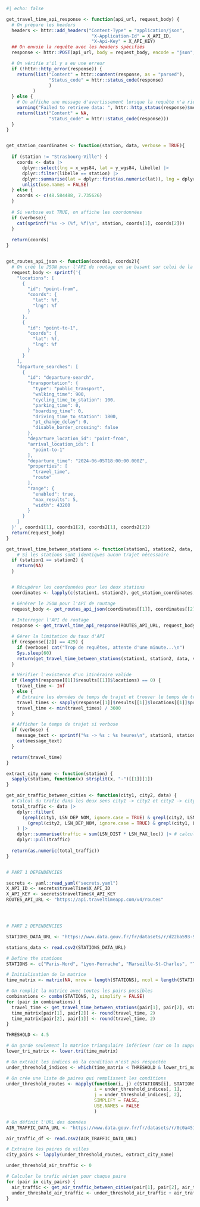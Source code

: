 
```r
#| echo: false

get_travel_time_api_response <- function(api_url, request_body) {
  # On prépare les headers
  headers <- httr::add_headers("Content-Type" = "application/json",
                                "X-Application-Id" = X_API_ID,
                                "X-Api-Key" = X_API_KEY)
  ## On envoie la requête avec les headers spécifiés
  response <- httr::POST(api_url, body = request_body, encode = "json", headers)

  # On vérifie s'il y a eu une erreur
  if (!httr::http_error(response)) {
    return(list("Content" = httr::content(response, as = "parsed"), 
                "Status_code" = httr::status_code(response)
                )
          )
  } else {
    # On affiche une message d'avertissement lorsque la requête n'a rien renvoyé
    warning("Failed to retrieve data: ", httr::http_status(response)$message)
    return(list("Content" = NA, 
                "Status_code" = httr::status_code(response)))
  }
}


get_station_coordinates <- function(station, data, verbose = TRUE){
  
  if (station != "Strasbourg-Ville") {
    coords <- data |>
      dplyr::select(lng = x_wgs84, lat = y_wgs84, libelle) |>
      dplyr::filter(libelle == station) |>
      dplyr::summarise(lat = dplyr::first(as.numeric(lat)), lng = dplyr::first(as.numeric(lng))) |>
      unlist(use.names = FALSE)
  } else {
    coords <- c(48.584488, 7.735626)
  }
  
  # Si verbose est TRUE, on affiche les coordonnées
  if (verbose){
    cat(sprintf("%s -> (%f, %f)\n", station, coords[1], coords[2]))
  }
  
  return(coords)
}


get_routes_api_json <- function(coords1, coords2){
  # On créé le JSON pour l'API de routage en se basant sur celui de la sous-partie "Interaction avec l'API de routage de TravelTime"
  request_body <- sprintf('{
    "locations": [
      {
        "id": "point-from",
        "coords": {
          "lat": %f,
          "lng": %f 
        }
      },
      {
        "id": "point-to-1",
        "coords": {
          "lat": %f,
          "lng": %f 
        }
      }
    ],
    "departure_searches": [
      {
        "id": "departure-search",
        "transportation": {
          "type": "public_transport",
          "walking_time": 900,
          "cycling_time_to_station": 100,
          "parking_time": 0,
          "boarding_time": 0,
          "driving_time_to_station": 1800,
          "pt_change_delay": 0,
          "disable_border_crossing": false
        },
        "departure_location_id": "point-from",
        "arrival_location_ids": [
          "point-to-1"
        ],
        "departure_time": "2024-06-05T18:00:00.000Z",
        "properties": [
          "travel_time",
          "route"
        ],
        "range": {
          "enabled": true,
          "max_results": 5,
          "width": 43200
        }
      }
    ]
  }' , coords1[1], coords1[2], coords2[1], coords2[2])
  return(request_body)
}

get_travel_time_between_stations <- function(station1, station2, data, verbose = TRUE) {
    # Si les stations sont identiques aucun trajet nécessaire
  if (station1 == station2) {
    return(NA)
  }


  # Récupérer les coordonnées pour les deux stations
  coordinates <- lapply(c(station1, station2), get_station_coordinates, data = data, verbose = FALSE)

  # Générer le JSON pour l'API de routage
  request_body <- get_routes_api_json(coordinates[[1]], coordinates[[2]])
  
  # Interroger l'API de routage
  response <- get_travel_time_api_response(ROUTES_API_URL, request_body)

  # Gérer la limitation du taux d'API
  if (response[[2]] == 429) {
    if (verbose) cat("Trop de requêtes, attente d'une minute...\n")
    Sys.sleep(60)
    return(get_travel_time_between_stations(station1, station2, data, verbose))
  }

  # Vérifier l'existence d'un itinéraire valide
  if (length(response[[1]]$results[[1]]$locations) == 0) {
    travel_time <- Inf
  } else {
    # Extraire les données de temps de trajet et trouver le temps de trajet minimum en heures
    travel_times <- sapply(response[[1]]$results[[1]]$locations[[1]]$properties, function(item) item$travel_time)
    travel_time <- min(travel_times) / 3600
  }

  # Afficher le temps de trajet si verbose
  if (verbose) {
    message_text <- sprintf("%s -> %s : %s heures\n", station1, station2, ifelse(is.infinite(travel_time), "Aucun itinéraire trouvé", round(travel_time, 2)))
    cat(message_text)
  }

  return(travel_time)
}

extract_city_name <- function(station) {
  sapply(station, function(x) strsplit(x, "-")[[1]][1])
}

get_air_traffic_between_cities <- function(city1, city2, data) {
  # Calcul du trafic dans les deux sens city1 -> city2 et city2 -> city1
  total_traffic <- data |>
    dplyr::filter(
      (grepl(city1, LSN_DEP_NOM, ignore.case = TRUE) & grepl(city2, LSN_ARR_NOM, ignore.case = TRUE)) |
        (grepl(city2, LSN_DEP_NOM, ignore.case = TRUE) & grepl(city1, LSN_ARR_NOM, ignore.case = TRUE))
    ) |>
    dplyr::summarise(traffic = sum(LSN_DIST * LSN_PAX_loc)) |> # calcul du PKT
    dplyr::pull(traffic)
  
  return(as.numeric(total_traffic))
}


# PART 1 DEPENDENCIES

secrets <- yaml::read_yaml("secrets.yaml")
X_API_ID <- secrets$travelTime$X_API_ID
X_API_KEY <- secrets$travelTime$X_API_KEY
ROUTES_API_URL <- "https://api.traveltimeapp.com/v4/routes"




# PART 2 DEPENDENCIES

STATIONS_DATA_URL <- "https://www.data.gouv.fr/fr/datasets/r/d22ba593-90a4-4725-977c-095d1f654d28"

stations_data <- read.csv2(STATIONS_DATA_URL)

# Define the stations
STATIONS <- c("Paris-Nord", "Lyon-Perrache", "Marseille-St-Charles", "Toulouse-Matabiau", "Lille-Flandres", "Bordeaux-St-Jean", "Nice-Ville", "Nantes", "Strasbourg-Ville", "Montpellier-St-Roch")

# Initialisation de la matrice
time_matrix <- matrix(NA, nrow = length(STATIONS), ncol = length(STATIONS), dimnames = list(STATIONS, STATIONS))

# On remplit la matrice avec toutes les pairs possibles
combinations <- combn(STATIONS, 2, simplify = FALSE)
for (pair in combinations) {
  travel_time <- get_travel_time_between_stations(pair[1], pair[2], stations_data, verbose=FALSE)
  time_matrix[pair[1], pair[2]] <- round(travel_time, 2)
  time_matrix[pair[2], pair[1]] <- round(travel_time, 2)
}

THRESHOLD <- 4.5

# On garde seulement la matrice triangulaire inférieur (car on la supposé symmétrique)
lower_tri_matrix <- lower.tri(time_matrix)

# On extrait les indices où la condition n'est pas respectée
under_threshold_indices <- which(time_matrix < THRESHOLD & lower_tri_matrix, arr.ind = TRUE)

# On crée une liste de paires qui remplissent les conditions
under_threshold_routes <- mapply(function(i, j) c(STATIONS[i], STATIONS[j]),
                                 i = under_threshold_indices[, 1],
                                 j = under_threshold_indices[, 2],
                                 SIMPLIFY = FALSE,
                                 USE.NAMES = FALSE
                                 )

# On définit l'URL des données
AIR_TRAFFIC_DATA_URL <- "https://www.data.gouv.fr/fr/datasets/r/0c0a451e-983b-4f06-9627-b5ff1bccd2fc" 

air_traffic_df <- read.csv2(AIR_TRAFFIC_DATA_URL)

# Extraire les paires de villes 
city_pairs <- lapply(under_threshold_routes, extract_city_name)

under_threshold_air_traffic <- 0

# Calculer le trafic aérien pour chaque paire
for (pair in city_pairs) {
  air_traffic <- get_air_traffic_between_cities(pair[1], pair[2], air_traffic_df)
  under_threshold_air_traffic <- under_threshold_air_traffic + air_traffic
}

```